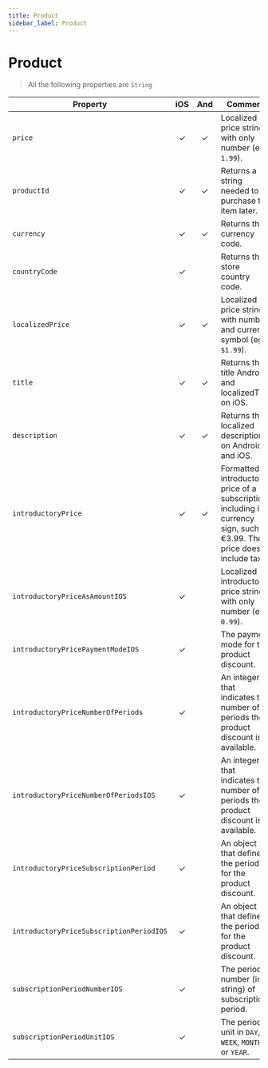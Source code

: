 ```yaml
---
title: Product
sidebar_label: Product
---
```



<AdFitTopFixed />

# Product

> All the following properties are `String`

| Property                                 | iOS | And | Comment                                                                                                                    |
| ---------------------------------------- | :-: | :-: | -------------------------------------------------------------------------------------------------------------------------- |
| `price`                                  |  ✓  |  ✓  | Localized price string, with only number (eg. `1.99`).                                                                     |
| `productId`                              |  ✓  |  ✓  | Returns a string needed to purchase the item later.                                                                        |
| `currency`                               |  ✓  |  ✓  | Returns the currency code.                                                                                                 |
| `countryCode`                            |  ✓  |     | Returns the store country code.                                                                                            |
| `localizedPrice`                         |  ✓  |  ✓  | Localized price string, with number and currency symbol (eg. `$1.99`).                                                     |
| `title`                                  |  ✓  |  ✓  | Returns the title Android and localizedTitle on iOS.                                                                       |
| `description`                            |  ✓  |  ✓  | Returns the localized description on Android and iOS.                                                                      |
| `introductoryPrice`                      |  ✓  |  ✓  | Formatted introductory price of a subscription, including its currency sign, such as €3.99. The price doesn't include tax. |
| `introductoryPriceAsAmountIOS`           |  ✓  |     | Localized introductory price string, with only number (eg. `0.99`).                                                        |
| `introductoryPricePaymentModeIOS`        |  ✓  |     | The payment mode for this product discount.                                                                                |
| `introductoryPriceNumberOfPeriods`       |  ✓  |     | An integer that indicates the number of periods the product discount is available.                                         |
| `introductoryPriceNumberOfPeriodsIOS`    |  ✓  |     | An integer that indicates the number of periods the product discount is available.                                         |
| `introductoryPriceSubscriptionPeriod`    |  ✓  |     | An object that defines the period for the product discount.                                                                |
| `introductoryPriceSubscriptionPeriodIOS` |  ✓  |     | An object that defines the period for the product discount.                                                                |
| `subscriptionPeriodNumberIOS`            |  ✓  |     | The period number (in string) of subscription period.                                                                      |
| `subscriptionPeriodUnitIOS`              |  ✓  |     | The period unit in `DAY`, `WEEK`, `MONTH` or `YEAR`.                                                                       |
